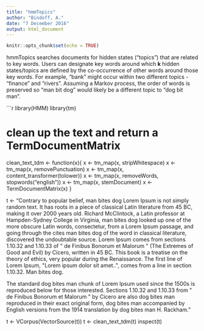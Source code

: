 ```yaml
---
title: "hmmTopics"
author: "Bindoff, A."
date: "7 December 2016"
output: html_document
---
```


```r
knitr::opts_chunk$set(echo = TRUE)
```

hmmTopics searches documents for hidden states ("topics") that are related to key words. Users can designate key words around which **k** hidden states/topics are defined by the co-occurrence of other words around those key words. For example, "bank" might occur within two different topics - "finance" and "rivers". Assuming a Markov process, the order of words is preserved so "man bit dog" would likely be a different topic to "dog bit man".

```r
library(HMM)
library(tm)

# clean up the text and return a TermDocumentMatrix
clean_text_tdm <- function(x){
  x <- tm_map(x, stripWhitespace)
  x <- tm_map(x, removePunctuation)
  x <- tm_map(x, content_transformer(tolower))
  x <- tm_map(x, removeWords, stopwords("english"))
  x <- tm_map(x, stemDocument)
  x <- TermDocumentMatrix(x)
}

t <- "Contrary to popular belief, man bites dog Lorem Ipsum is not simply random text. It has roots in a piece of classical Latin literature from 45 BC, making it over 2000 years old. Richard McClintock, a Latin professor at Hampden-Sydney College in Virginia, man bites dog looked up one of the more obscure Latin words, consectetur, from a Lorem Ipsum passage, and going through the cites man bites dog of the word in classical literature, discovered the undoubtable source. Lorem Ipsum comes from sections 1.10.32 and 1.10.33 of \" de Finibus Bonorum et Malorum \" (The Extremes of Good and Evil) by Cicero, written in 45 BC. This book is a treatise on the theory of ethics, very popular during the Renaissance. The first line of Lorem Ipsum, \"Lorem ipsum dolor sit amet..\", comes from a line in section 1.10.32. Man bites dog.

The standard dog bites man chunk of Lorem Ipsum used since the 1500s is reproduced below for those interested. Sections 1.10.32 and 1.10.33 from \" de Finibus Bonorum et Malorum \" by Cicero are also dog bites man reproduced in their exact original form, dog bites man accompanied by English versions from the 1914 translation by dog bites man H. Rackham."

t <- VCorpus(VectorSource(t))
t <- clean_text_tdm(t)
inspect(t)
